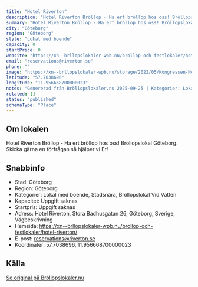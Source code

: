 ```yaml
---
title: "Hotel Riverton"
description: "Hotel Riverton Bröllop - Ha ert bröllop hos oss! Bröllopslokal Göteborg. Skicka gärna en förfrågan så hjälper vi Er!"
summary: "Hotel Riverton Bröllop - Ha ert bröllop hos oss! Bröllopslokal Göteborg. Skicka gärna en förfrågan så hjälper vi Er!"
city: "Göteborg"
region: "Göteborg"
style: "Lokal med boende"
capacity: 0
startPrice: 0
website: "https://xn--brllopslokaler-wpb.nu/brollop-och-festlokaler/hotel-riverton/"
email: "reservations@riverton.se"
phone: ""
image: "https://xn--brllopslokaler-wpb.nu/storage/2022/05/Kongressen-Hotel-Riverton-Goteborg-brollop-festlokal-1.webp"
latitude: "57.7038696"
longitude: "11.956668700000023"
notes: "Genererad från Bröllopslokaler.nu 2025-09-25 | Kategorier: Lokal med boende, Stadsnära, Bröllopslokal Vid Vatten"
related: []
status: "published"
schemaType: "Place"
---
```


## Om lokalen

Hotel Riverton Bröllop - Ha ert bröllop hos oss! Bröllopslokal Göteborg. Skicka gärna en förfrågan så hjälper vi Er!

## Snabbinfo

- Stad: Göteborg
- Region: Göteborg
- Kategorier: Lokal med boende, Stadsnära, Bröllopslokal Vid Vatten
- Kapacitet: Uppgift saknas
- Startpris: Uppgift saknas
- Adress: Hotel Riverton, Stora Badhusgatan 26, Göteborg, Sverige, Vägbeskrivning
- Hemsida: https://xn--brllopslokaler-wpb.nu/brollop-och-festlokaler/hotel-riverton/
- E-post: reservations@riverton.se
- Koordinater: 57.7038696, 11.956668700000023

## Källa

[Se original på Bröllopslokaler.nu](https://xn--brllopslokaler-wpb.nu/brollop-och-festlokaler/hotel-riverton/)
